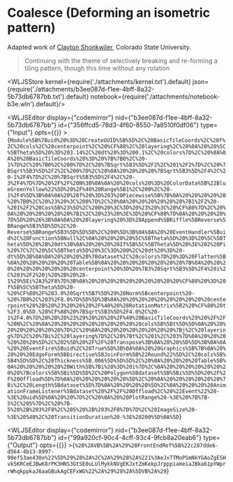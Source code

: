 # Coalesce (Deforming an isometric pattern)
Adapted work of [Clayton Shonkwiler](https://community.wolfram.com/groups/-/m/t/833646), Colorado State University.

> Continuing with the theme of selectively breaking and re-forming a tiling pattern, though this time without any rotation




<WLJSStore kernel={require('./attachments/kernel.txt').default} json={require('./attachments/b3ee087d-f1ee-4bff-8a32-5b73db6787bb.txt').default} notebook={require('./attachments/notebook-b3e.wln').default}/>




<WLJSEditor display={"codemirror"} nid={"b3ee087d-f1ee-4bff-8a32-5b73db6787bb"} id={"356ffcd5-78d3-4f60-8550-7a8510f0df06"} type={"Input"} opts={{}} >{`Module%5B%7Buid%20%3D%20CreateUUID%5B%5D%2C%20BasicTileCoords%2C%20f%2C%20cols%2C%20centerpoint%2C%20%CF%88%2C%20layering%2C%20%0A%20%20%5C%5BTheta%5D%20%3D%203.14%2C%20dt%20%3D%200.1%2C%20colors%7D%2C%20%0A%0A%20%20BasicTileCoords%20%3D%20%7B%7B0%2C%20-1%7D%2C%20%7B0%2C%200%7D%2C%20%7BSqrt%5B3%5D%2F2%2C%201%2F2%7D%2C%20%7BSqrt%5B3%5D%2F2%2C%200%7D%2C%20%0A%20%20%20%20%7BSqrt%5B3%5D%2F4%2C%20-1%2F4%7D%2C%20%7BSqrt%5B3%5D%2F4%2C%20-3%2F4%7D%7D%20%2F%2F%20N%3B%0A%0A%20%20cols%20%3D%20ColorData%5B%22BlueGreenYellow%22%5D%20%2F%40%20Range%5B1%2C%200%2C%20-1%2F4%5D%3B%0A%0A%20%20f%20%3D%203%20Piecewise%5B%7B%0A%20%20%20%20%20%20%7B0%2C%20%23%20%3C%200%7D%2C%20%0A%20%20%20%20%20%20%7B1%2F2%20-%201%2F2%20Cos%5B%23%5D%2C%200%20%3C%3D%20%23%20%3C%20%CF%80%7D%2C%20%0A%20%20%20%20%20%20%7B1%2C%20%23%20%3E%3D%20%CF%80%7D%0A%20%20%20%20%7D%5D%20%26%3B%0A%0A%20%20layering%20%3D%20Append%5BRiffle%5BReverse%5BRange%5B3%5D%5D%2C%20-Reverse%5BRange%5B3%5D%5D%5D%2C%200%5D%3B%0A%0A%20%20EventHandler%5Buid%2C%20Function%5BNull%2C%0A%20%20%20%20%5C%5BTheta%5D%20%3D%20%5C%5BTheta%5D%20%2B%20dt%3B%0A%20%20%20%20If%5B%5C%5BTheta%5D%20%3E%202%20Pi%20%7C%7C%20%5C%5BTheta%5D%20%3C%3D%200%2C%20dt%20%3D%20-dt%5D%3B%0A%0A%20%20%20%20%7Bdataset%2C%20colors%7D%20%3D%20Flatten%5B%0A%20%20%20%20%20%20Table%5B%0A%20%20%20%20%20%20%20%20%7B%0A%20%20%20%20%20%20%20%20%20%20centerpoint%20%3D%20%7B3%20Sqrt%5B3%5D%2F4%20i%2C%203%2F2%20j%20%2B%20%28-1%29%5Ei%2A3%2F8%7D%3B%0A%20%20%20%20%20%20%20%20%20%20%CF%88%20%3D%20f%5B%5C%5BTheta%5D%20-%20%CF%80%2F%283.0%20Sqrt%5B7%5D%29%20Norm%5Bcenterpoint%20-%20%7B0%2C%203%2F8.0%7D%5D%5D%3B%0A%20%20%20%20%20%20%20%20%20%20centerpoint%20%2B%20%23%20%26%20%2F%40%20%28RotationMatrix%5B2%20%CF%80%20t%2F3.0%5D.%28%CF%88%20%7BSqrt%5B3%5D%2F4.0%2C%20-1%2F4.0%7D%20%2B%20%23%29%20%26%20%2F%40%20BasicTileCoords%29%20%2F%2F%20N%2C%20%0A%20%20%20%20%20%20%20%20%20%20cols%5B%5Bt%5D%5D%0A%20%20%20%20%20%20%20%20%7D%2C%20%0A%20%20%20%20%20%20%20%20%7Bj%2C%20layering%7D%2C%20%7Bi%2C%20layering%7D%2C%20%7Bt%2C%201%2C%203%7D%0A%20%20%20%20%20%20%5D%2C%202%5D%20%2F%2F%20Transpose%3B%0A%20%20%5D%5D%3B%0A%0A%20%20EventFire%5Buid%2C%20True%5D%3B%0A%0A%20%20Graphics%5B%7B%0A%20%20%20%20EdgeForm%5BDirective%5BJoinForm%5B%22Round%22%5D%2C%20cols%5B%5B4%5D%5D%2C%20Thickness%5B.006%5D%5D%5D%2C%20%0A%20%20%20%20Table%5B%0A%20%20%20%20%20%20With%5B%7Bi%20%3D%20i%7D%2C%0A%20%20%20%20%20%20%20%20%7Bcolors%5B%5Bi%5D%5D%2C%20Polygon%5Bdataset%5B%5Bi%5D%5D%20%2F%2F%20Offload%5D%7D%0A%20%20%20%20%20%20%5D%2C%20%0A%20%20%20%20%20%20%7Bi%2C%20Length%5Bdataset%5D%7D%0A%20%20%20%20%5D%2C%0A%20%20%20%20AnimationFrameListener%5Bdataset%20%2F%2F%20Offload%2C%20%22Event%22%20-%3E%20uid%5D%0A%20%20%7D%2C%20%0A%20%20PlotRange%20-%3E%20%7B%7B-5%2C%205%7D%2C%20%7B-5%20%2B%203%2F8%2C%205%20%2B%203%2F8%7D%7D%2C%20ImageSize%20-%3E%20540%2C%20TransitionDuration%20-%3E%20200%5D%0A%5D`}</WLJSEditor>

<WLJSEditor display={"codemirror"} nid={"b3ee087d-f1ee-4bff-8a32-5b73db6787bb"} id={"99a920cf-90c4-4cff-93c4-9fcb8a20eab6"} type={"Output"} opts={{}} >{`%28%2AVB%5B%2A%29%28FrontEndRef%5B%22c287dde6-d564-4b13-8997-90ef53ae430e%22%5D%29%28%2A%2C%2A%29%28%2A%221%3AeJxTTMoPSmNkYGAoZgESHvk5KRCeEJBwK8rPK3HNS3GtSE0uLUlMykkNVgEKJxtZmKekpJrpppiameiaJBka61pYWprrWhqkppkaJ6aaGBukAgCEFxWG%22%2A%29%28%2A%5DVB%2A%29`}</WLJSEditor>